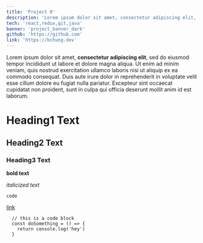 ```yaml
---
title: 'Project 0'
description: 'Lorem ipsum dolor sit amet, consectetur adipiscing elit, sed do eiusmod tempor incididunt ut labore et dolore magna aliqua. Ut enim ad minim veniam, quis nostrud exercitation ullamco laboris nisi ut aliquip ex ea commodo consequat.'
tech: 'react,redux,git,java'
banner: 'project_banner_dark'
github: 'https://github.com'
link: 'https://bchung.dev'
---
```


<div>
  Lorem ipsum dolor sit amet, <strong>consectetur adipiscing elit</strong>, sed do eiusmod tempor
  incididunt ut labore et dolore magna aliqua. Ut enim ad minim veniam, quis nostrud exercitation
  ullamco laboris nisi ut aliquip ex ea commodo consequat. Duis aute irure dolor in reprehenderit in
  voluptate velit esse cillum dolore eu fugiat nulla pariatur. Excepteur sint occaecat cupidatat non
  proident, sunt in culpa qui officia deserunt mollit anim id est laborum.
</div>

# Heading1 Text

## Heading2 Text

### Heading3 Text

**bold text**

_italicized text_

`code`

[link](https://www.bchung.dev)

```
  // this is a code block
  const doSomething = () => {
    return console.log('hey')
  }
```
